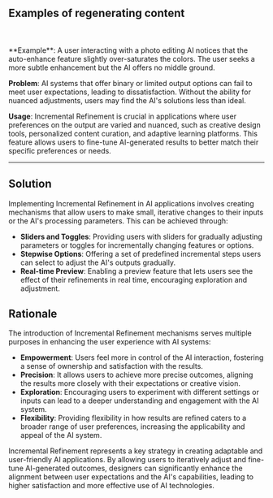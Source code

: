 
## Examples of regenerating content

<br />
<div className='w-full grid grid-cols-1 md:grid-cols-2 gap-x-4 gap-y-8'>
  <SampleUI
    src={Midjourney}
    appName='Midjourney'
    desc='Midjourney provide a redo button to let users regenerate photos, button is attached right under the results. The prompt will be reused to generate new results.'
    productUrl='https://midjourney.com/'
  />
  <SampleUI
    src={v0}
    appName='Frontend code generator with Vercel v0'
    desc="v0 provide a regenerate button to let users regenerate the code. The prompt will be reused to generate new results."
    productUrl='https://v0.dev/'
  />

</div>
<br />

<div className="bg-neutral-100 dark:bg-neutral-800 px-16 py-10 border">
**Example**: A user interacting with a photo editing AI notices that the auto-enhance feature slightly over-saturates the colors. The user seeks a more subtle enhancement but the AI offers no middle ground.

**Problem**: AI systems that offer binary or limited output options can fail to meet user expectations, leading to dissatisfaction. Without the ability for nuanced adjustments, users may find the AI's solutions less than ideal.

**Usage**: Incremental Refinement is crucial in applications where user preferences on the output are varied and nuanced, such as creative design tools, personalized content curation, and adaptive learning platforms. This feature allows users to fine-tune AI-generated results to better match their specific preferences or needs.

</div>

---

## Solution

Implementing Incremental Refinement in AI applications involves creating mechanisms that allow users to make small, iterative changes to their inputs or the AI's processing parameters. This can be achieved through:

- **Sliders and Toggles**: Providing users with sliders for gradually adjusting parameters or toggles for incrementally changing features or options.
- **Stepwise Options**: Offering a set of predefined incremental steps users can select to adjust the AI's outputs gradually.
- **Real-time Preview**: Enabling a preview feature that lets users see the effect of their refinements in real time, encouraging exploration and adjustment.

## Rationale

The introduction of Incremental Refinement mechanisms serves multiple purposes in enhancing the user experience with AI systems:

- **Empowerment**: Users feel more in control of the AI interaction, fostering a sense of ownership and satisfaction with the results.
- **Precision**: It allows users to achieve more precise outcomes, aligning the results more closely with their expectations or creative vision.
- **Exploration**: Encouraging users to experiment with different settings or inputs can lead to a deeper understanding and engagement with the AI system.
- **Flexibility**: Providing flexibility in how results are refined caters to a broader range of user preferences, increasing the applicability and appeal of the AI system.

Incremental Refinement represents a key strategy in creating adaptable and user-friendly AI applications. By allowing users to iteratively adjust and fine-tune AI-generated outcomes, designers can significantly enhance the alignment between user expectations and the AI's capabilities, leading to higher satisfaction and more effective use of AI technologies.
